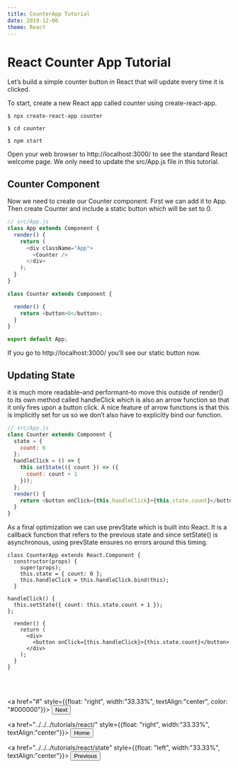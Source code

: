 ```yaml
---
title: CounterApp Tutorial
date: 2019-12-06
theme: React
---
```



# React Counter App Tutorial 


Let’s build a simple counter button in React that will update every time it is clicked.

To start, create a new React app called counter using create-react-app.

`$ npx create-react-app counter`

`$ cd counter`

`$ npm start`



Open your web browser to http://localhost:3000/ to see the standard React welcome page. 
We only need to update the src/App.js file in this tutorial.

## Counter Component

Now we need to create our Counter component. First we can add it to App. 
Then create Counter and include a static button which will be set to 0.



```js
// src/App.js
class App extends Component {
  render() {
    return (
      <div className="App">
        <Counter />
      </div>
    );
  }
}

class Counter extends Component {

  render() {
    return <button>0</button>;
  }
}

export default App;
```

If you go to http://localhost:3000/ you’ll see our static button now.


## Updating State

it is much more readable–and performant–to move this outside of render() to its own method called handleClick 
which is also an arrow function so that it only fires upon a button click. 
A nice feature of arrow functions is that this is implicitly set for us so we don’t also have to explicitly bind our function.

```js
// src/App.js
class Counter extends Component {
  state = {
    count: 0
  };
  handleClick = () => {
    this.setState(({ count }) => ({
      count: count + 1
    }));
  };
  render() {
    return <button onClick={this.handleClick}>{this.state.count}</button>;
  }
}
```

As a final optimization we can use prevState which is built into React.
 It is a callback function that refers to the previous state and since setState()
  is asynchronous, using prevState ensures no errors around this timing.
  

```React live=true
class CounterApp extends React.Component {
  constructor(props) {
    super(props);
    this.state = { count: 0 };
    this.handleClick = this.handleClick.bind(this);
  }
  
handleClick() {
  this.setState({ count: this.state.count + 1 });
};
  
  render() {
    return (
      <div>
        <button onClick={this.handleClick}>{this.state.count}</button>
      </div>
    );
  }
}
```

<br/><br/>

<a href="#" style={{float: "right", width:"33.33%", textAlign:"center", color: "#000000"}}>
<Button variant="outlined" color="primary">
Next
</Button>
</a>

<a href="../../../tutorials/react/" style={{float: "right", width:"33.33%", textAlign:"center"}}>
<Button variant="outlined" color="primary">
Home
</Button>
</a>

<a href="../../../tutorials/react/state" style={{float: "left", width:"33.33%", textAlign:"center"}}>
<Button variant="outlined" color="black">
Previous
</Button>
</a>